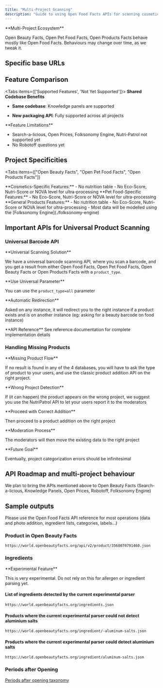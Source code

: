 ```yaml
---
title: "Multi-Project Scanning"
description: "Guide to using Open Food Facts APIs for scanning cosmetics, pet food, and other products across multiple project databases."
---
```



<Callout>
**Multi-Project Ecosystem**

Open Beauty Facts, Open Pet Food Facts, Open Products Facts behave mostly like Open Food Facts. Behaviours may change over time, as we tweak it.

</Callout>

## Specific base URLs

<Cards>
  <Card
    title="Open Beauty Facts"
    description="Cosmetics: openbeautyfacts.org"
  />
  <Card
    title="Open Pet Food Facts"
    description="Pet Food: openpetfoodfacts.org"
  />
  <Card
    title="Open Products Facts"
    description="Other products: openproductsfacts.org"
  />
</Cards>

## Feature Comparison

<Tabs items={['Supported Features', 'Not Yet Supported']}>
<Tab value="Supported Features">
<Callout type="info">
**Shared Codebase Benefits**

- **Same codebase**: Knowledge panels are supported
- **New packaging API**: Fully supported across all projects

  </Callout>
</Tab>
<Tab value="Not Yet Supported">
<Callout type="warn">
**Feature Limitations**

- Search-a-licious, Open Prices, Folksonomy Engine, Nutri-Patrol not supported yet
- No Robotoff questions yet
  </Callout>
</Tab>
</Tabs>

## Project Specificities

<Tabs
  items={["Open Beauty Facts", "Open Pet Food Facts", "Open Products Facts"]}
>
  <Tab value="Open Beauty Facts">
    **Cosmetics-Specific Features:** - No nutrition table - No Eco-Score,
    Nutri-Score or NOVA level for ultra-processing
  </Tab>
  <Tab value="Open Pet Food Facts">
    **Pet Food-Specific Features:** - No Eco-Score, Nutri-Score or NOVA level
    for ultra-processing
  </Tab>
  <Tab value="Open Products Facts">
    **General Products Features:** - No nutrition table - No Eco-Score,
    Nutri-Score or NOVA level for ultra-processing - Most data will be modelled
    using the [Folksonomy Engine](./folksonomy-engine)
  </Tab>
</Tabs>

## Important APIs for Universal Product Scanning

### Universal Barcode API

<Callout>
**Universal Scanning Solution**

We have a universal barcode scanning API, where you scan a barcode, and you get a result from either Open Food Facts, Open Pet Food Facts, Open Beauty Facts or Open Products Facts with a `product_type`.

</Callout>

<Steps>
<Step>
**Use Universal Parameter**

You can use the `product_type=all` parameter

</Step>

<Step>
**Automatic Redirection**

Asked on any instance, it will redirect you to the right instance if a product exists and is on another instance (eg: asking for a beauty barcode on food instance)

</Step>

<Step>
**API Reference**

<Card title="Universal Barcode API Documentation" href="https://openfoodfacts.github.io/openfoodfacts-server/api/ref-v2/#get-/api/v2/product/-barcode-">
See reference documentation for complete implementation details
</Card>
</Step>
</Steps>

### Handling Missing Products

<Callout type="info">
**Missing Product Flow**

If no result is found in any of the 4 databases, you will have to ask the type of product to your users, and use the classic product addition API on the right project.

</Callout>

<Steps>
<Step>
**Wrong Project Detection**

If (it can happen) the product appears on the wrong project, we suggest you use the NutriPatrol API to let your users report it to the moderators

</Step>

<Step>
**Proceed with Correct Addition**

Then proceed to a product addition on the right project

</Step>

<Step>
**Moderation Process**

The moderators will then move the existing data to the right project

</Step>
</Steps>

<Callout>
**Future Goal**

Eventually, project categorization errors should be infinitesimal

</Callout>

## API Roadmap and multi-project behaviour

We plan to bring the APIs mentioned above to Open Beauty Facts (Search-a-licious, Knowledge Panels, Open Prices, Robotoff, Folksonomy Engine)

## Sample outputs

Please use the Open Food Facts API reference for most operations (data and photo addition, ingredient lists, categories, labels…)

### Product in Open Beauty Facts

```text title="Open Beauty Facts Product Example"
https://world.openbeautyfacts.org/api/v2/product/3560070791460.json
```

### Ingredients

<Callout type="warning">
  **Experimental Feature**

This is very experimental. Do not rely on this for allergen or ingredient parsing yet.

</Callout>

#### List of ingredients detected by the current experimental parser

```
https://world.openbeautyfacts.org/ingredients.json
```

#### Products where the current experimental parser could not detect aluminium salts

```
https://world.openbeautyfacts.org/ingredient/-aluminum-salts.json
```

#### Products where the current experimental parser could detect aluminium salts

```
https://world.openbeautyfacts.org/ingredient/aluminum-salts.json
```

### Periods after Opening

[Periods after opening taxonomy](https://en.wiki.openbeautyfacts.org/Global_period_after_opening_taxonomy)
